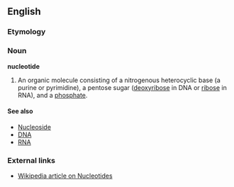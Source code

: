 ==English==
===Etymology===
===Noun===
'''nucleotide'''
#An organic molecule consisting of a nitrogenous heterocyclic base (a purine or pyrimidine), a pentose sugar ([[deoxyribose]] in DNA or [[ribose]] in RNA), and a [[phosphate]].
====See also====
*[[Nucleoside]]
*[[DNA]]
*[[RNA]]
===External links===
*[[w:Nucleotide|Wikipedia article on Nucleotides]]